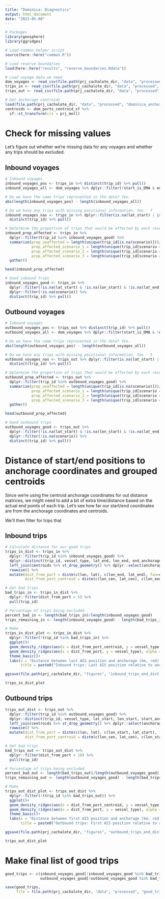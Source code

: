 ```yaml
---
title: "Dominica: Diagnostics"
output: html_document
date: "2023-05-08"
---
```


```r
# Packages
library(geosphere)
library(ggridges)

# Load common helper script
source(here::here("common.R"))

# Load reserve boundaries
load(here::here("results", "reserve_boundaries.Rdata"))

# Load voyage data we need
dom_voyages <- read_csv(file.path(prj_cachalote_dir, "data", "processed", "dominica_voyages_gfw_2017_2022.csv")) # All voyages - 26,241
trips_in <- read_csv(file.path(prj_cachalote_dir, "data", "processed", "trips_in_summary_table_v2.csv"))
trips_out <- read_csv(file.path(prj_cachalote_dir, "data", "processed", "trips_out_summary_table_v2.csv"))

# Get anchorage centroids 
load(file.path(prj_cachalote_dir, "data", "processed", "dominica_anchorage_centroids_gfw.Rdata"))
centroids <- dom_ports_centroid_sf %>%
  sf::st_transform(crs = prj_moll)
```

# Check for missing values

Let's figure out whether we're missing data for any voyages and whether any trips should be excluded.  

## Inbound voyages

```r
# Inbound voyages
inbound_voyages_pos <- trips_in %>% distinct(trip_id) %>% pull()
inbound_voyages_all <- dom_voyages %>% dplyr::filter(!start_is_DMA & end_is_DMA) %>% distinct(trip_id) %>% pull()

# Do we have the same trips represented in the data? Yes. 
abs(length(inbound_voyages_pos) - length(inbound_voyages_all))

# Do we have any trips with missing positional information. Yes - 7
inbound_voyages_nas <- trips_in %>% dplyr::filter(is.na(lat_start) | is.na(lon_start) | is.na(lat_end) | is.na(lon_end)) %>%
  distinct(trip_id) %>% pull()

# Determine the proportion of trips that would be affected by each reserve scenario
inbound_prop_affected <- trips_in %>%
  dplyr::filter(trip_id %in% inbound_voyages_good) %>%
  summarize(prop_unaffected = length(unique(trip_id[is.na(scenario)]))/length(inbound_voyages_good),
            prop_affected_scenario_1 = length(unique(trip_id[scenario == 1]))/length(inbound_voyages_good),
            prop_affected_scenario_2 = length(unique(trip_id[scenario == 2]))/length(inbound_voyages_good),
            prop_affected_scenario_3 = length(unique(trip_id[scenario == 3]))/length(inbound_voyages_good)) %>%
  gather()

head(inbound_prop_affected)

# Good inbound trips
inbound_voyages_good <- trips_in %>% 
  dplyr::filter(!is.na(lat_start) & !is.na(lon_start) & !is.na(lat_end) & !is.na(lon_end)) %>%
  dplyr::filter(!is.na(scenario)) %>%
  distinct(trip_id) %>% pull()
```

## Outbound voyages

```r
# Inbound voyages
outbound_voyages_pos <- trips_out %>% distinct(trip_id) %>% pull()
outbound_voyages_all <- dom_voyages %>% dplyr::filter(start_is_DMA & !end_is_DMA) %>% distinct(trip_id) %>% pull()

# Do we have the same trips represented in the data? Yes. 
abs(length(outbound_voyages_pos) - length(outbound_voyages_all))

# Do we have any trips with missing positional information. Yes - 5
outbound_voyages_nas <- trips_out %>% dplyr::filter(is.na(lat_start) | is.na(lon_start) | is.na(lat_end) | is.na(lon_end)) %>%
  distinct(trip_id) %>% pull()

# Determine the proportion of trips that would be affected by each reserve scenario
outbound_prop_affected <- trips_out %>%
  dplyr::filter(trip_id %in% outbound_voyages_good) %>%
  summarize(prop_unaffected = length(unique(trip_id[is.na(scenario)]))/length(outbound_voyages_good),
            prop_affected_scenario_1 = length(unique(trip_id[scenario == 1]))/length(outbound_voyages_good),
            prop_affected_scenario_2 = length(unique(trip_id[scenario == 2]))/length(outbound_voyages_good),
            prop_affected_scenario_3 = length(unique(trip_id[scenario == 3]))/length(outbound_voyages_good)) %>%
  gather()

head(outbound_prop_affected)

# Good outbound trips
outbound_voyages_good <- trips_out %>% 
  dplyr::filter(!is.na(lat_start) & !is.na(lon_start) & !is.na(lat_end) & !is.na(lon_end)) %>%
  dplyr::filter(!is.na(scenario)) %>%
  distinct(trip_id) %>% pull()
```

# Distance of start/end positions to anchorage coordinates and grouped centroids

Since we're using the centroid anchorage coordinates for out distance matrices, we might need to add a bit of extra time/distance based on the actual end points of each trip. Let's see how far our start/end coordinates are from the anchorage coordinates and centroids. 

We'll then filter for trips that 

## Inbound trips

```r
# Calculate distance for our good trips
trips_in_dist <- trips_in %>%
  dplyr::filter(trip_id %in% inbound_voyages_good) %>%
  dplyr::distinct(trip_id, vessel_type, lat_end, lon_end, end_anchorage_id) %>%
  left_join(centroids %>% st_drop_geometry() %>% dplyr::select(anchorage_id, lat, lon, lat_cen, lon_cen), by = c("end_anchorage_id" = "anchorage_id")) %>%
  rowwise() %>%
  mutate(dist_from_port = distm(c(lon, lat), c(lon_end, lat_end), fun=distHaversine)/1000,
         dist_from_port_centroid = distm(c(lon_cen, lat_cen), c(lon_end, lat_end), fun=distHaversine)/1000)

# Get bad trips
bad_trips_in <- trips_in_dist %>%
  dplyr::filter(dist_from_port > 5) %>%
  pull(trip_id)

# Percentage of trips being excluded
percent_bad_in <- length(bad_trips_in)/length(inbound_voyages_good)
trips_remaining_in <- length(inbound_voyages_good) - length(bad_trips_in)
```

```r
# Make 
trips_in_dist_plot <- trips_in_dist %>%
  dplyr::filter(!trip_id %in% bad_trips_in) %>%
  ggplot()+
  geom_density_ridges(aes(x = dist_from_port_centroid, y = vessel_type), alpha = 0.5, fill = "blue")+
  geom_density_ridges(aes(x = dist_from_port, y = vessel_type), alpha = 0.5, fill = "red")+
  theme_basic()+
  labs(x = "Distance between last AIS position and anchorage (km, red) or anchorage centroid (km, blue)", y = "Vessel type", 
       title = paste0("Inbound trips: Last AIS position relative to anchorage coordinates (N = ",  format(trips_remaining_in, big.mark = ","), ")"))

ggsave(file.path(prj_cachalote_dir, "figures", "inbound_trips_end_dist_from_port.png"), trips_in_dist_plot, height = 6, width = 7.5)

trips_in_dist_plot
```

## Outbound trips

```r
trips_out_dist <- trips_out %>%
  dplyr::filter(trip_id %in% outbound_voyages_good) %>%
  dplyr::distinct(trip_id, vessel_type, lat_start, lon_start, start_anchorage_id) %>%
  left_join(centroids %>% st_drop_geometry() %>% dplyr::select(anchorage_id, lat, lon, lat_cen, lon_cen), by = c("start_anchorage_id" = "anchorage_id")) %>%
  rowwise() %>%
  mutate(dist_from_port = distm(c(lon, lat), c(lon_start, lat_start), fun=distHaversine)/1000,
         dist_from_port_centroid = distm(c(lon_cen, lat_cen), c(lon_start, lat_start), fun=distHaversine)/1000)

# Get bad trips
bad_trips_out <- trips_out_dist %>%
  dplyr::filter(dist_from_port > 10) %>%
  pull(trip_id)

# Percentage of trips being excluded
percent_bad_out <- length(bad_trips_out)/length(outbound_voyages_good)
trips_remaining_out <- length(outbound_voyages_good) - length(bad_trips_out)
```

```r
# Make 
trips_out_dist_plot <- trips_out_dist %>%
  dplyr::filter(!(trip_id %in% bad_trips_out)) %>%
  ggplot()+
  geom_density_ridges(aes(x = dist_from_port_centroid, y = vessel_type), alpha = 0.5, fill = "blue")+
  geom_density_ridges(aes(x = dist_from_port, y = vessel_type), alpha = 0.5, fill = "red")+
  theme_basic()+
  labs(x = "Distance between first AIS position and anchorage (km, red) or anchorage centroid (km, blue)", y = "Vessel type", 
       title = paste0("Outbound trips: First AIS position relative to anchorage coordinates (N = ",  format(trips_remaining_out, big.mark = ","), ")"))

ggsave(file.path(prj_cachalote_dir, "figures", "outbound_trips_end_dist_from_port.png"), trips_out_dist_plot, height = 6, width = 7.5)

trips_out_dist_plot
```

# Make final list of good trips

```r
good_trips <- c(inbound_voyages_good[!inbound_voyages_good %in% bad_trips_in],
                outbound_voyages_good[!outbound_voyages_good %in% bad_trips_out])

save(good_trips,
     file = file.path(prj_cachalote_dir, "data", "processed", "good_trips.Rdata"))
```

